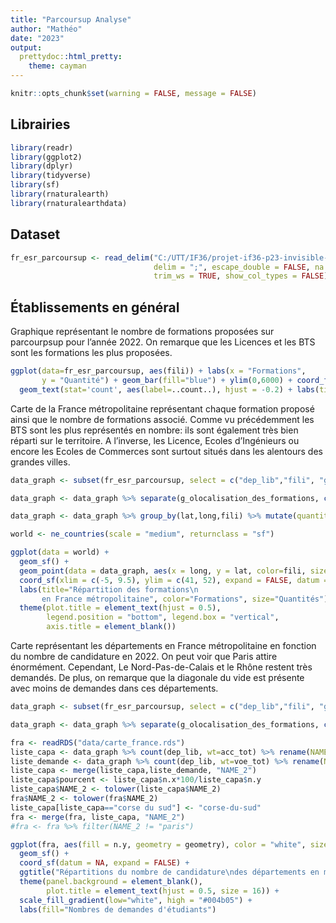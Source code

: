 ```yaml
---
title: "Parcoursup Analyse"
author: "Mathéo"
date: "2023"
output:
  prettydoc::html_pretty:
    theme: cayman
---
```


```r
knitr::opts_chunk$set(warning = FALSE, message = FALSE)
```
## Librairies

```r
library(readr)
library(ggplot2)
library(dplyr)
library(tidyverse)
library(sf)
library(rnaturalearth)
library(rnaturalearthdata)
```
## Dataset
```r

fr_esr_parcoursup <- read_delim("C:/UTT/IF36/projet-if36-p23-invisible-touch/data/fr-esr-parcoursup.csv", 
                                delim = ";", escape_double = FALSE, na = "NA", 
                                trim_ws = TRUE, show_col_types = FALSE)
```

## Établissements en général

Graphique représentant le nombre de formations proposées sur parcourpsup pour l'année 2022. On remarque que les Licences et les BTS sont les formations les plus proposées.

```r
ggplot(data=fr_esr_parcoursup, aes(fili)) + labs(x = "Formations",
       y = "Quantité") + geom_bar(fill="blue") + ylim(0,6000) + coord_flip() + 
  geom_text(stat='count', aes(label=..count..), hjust = -0.2) + labs(title="Nombres de types de formations")

```


Carte de la France métropolitaine représentant chaque formation proposé ainsi que le nombre de formations associé. Comme vu précédemment les BTS sont les plus représentés en nombre: ils sont également très bien réparti sur le territoire. A l'inverse, les Licence, Ecoles d'Ingénieurs ou encore les Ecoles de Commerces sont surtout situés dans les alentours des grandes villes.

```r
data_graph <- subset(fr_esr_parcoursup, select = c("dep_lib","fili", "g_olocalisation_des_formations"))

data_graph <- data_graph %>% separate(g_olocalisation_des_formations, c("lat","long"), sep=",") %>% transform(long = as.numeric(long), lat = as.numeric(lat)) %>%  filter(lat > 41.6, lat < 51.5)

data_graph <- data_graph %>% group_by(lat,long,fili) %>% mutate(quantite=n())

world <- ne_countries(scale = "medium", returnclass = "sf")

ggplot(data = world) +
  geom_sf() +
  geom_point(data = data_graph, aes(x = long, y = lat, color=fili, size=quantite)) +
  coord_sf(xlim = c(-5, 9.5), ylim = c(41, 52), expand = FALSE, datum = NA) +
  labs(title="Répartition des formations\n
       en France métropolitaine", color="Formations", size="Quantités") +
  theme(plot.title = element_text(hjust = 0.5),
        legend.position = "bottom", legend.box = "vertical",
        axis.title = element_blank())

```

Carte représentant les départements en France métropolitaine en fonction du nombre de candidature en 2022. On peut voir que Paris attire énormément. Cependant, Le Nord-Pas-de-Calais et le Rhône restent très demandés. De plus, on remarque que la diagonale du vide est présente avec moins de demandes dans ces départements.

```r
data_graph <- subset(fr_esr_parcoursup, select = c("dep_lib","fili", "g_olocalisation_des_formations", "acc_tot", "voe_tot"))

data_graph <- data_graph %>% separate(g_olocalisation_des_formations, c("lat","long"), sep=",") %>% transform(long = as.numeric(long), lat = as.numeric(lat)) %>%  filter(lat > 41.6, lat < 51.5)

fra <- readRDS("data/carte_france.rds")
liste_capa <- data_graph %>% count(dep_lib, wt=acc_tot) %>% rename(NAME_2 = dep_lib)
liste_demande <- data_graph %>% count(dep_lib, wt=voe_tot) %>% rename(NAME_2 = dep_lib)
liste_capa <- merge(liste_capa,liste_demande, "NAME_2")
liste_capa$pourcent <- liste_capa$n.x*100/liste_capa$n.y
liste_capa$NAME_2 <- tolower(liste_capa$NAME_2)
fra$NAME_2 <- tolower(fra$NAME_2)
liste_capa[liste_capa=="corse du sud"] <- "corse-du-sud"
fra <- merge(fra, liste_capa, "NAME_2")
#fra <- fra %>% filter(NAME_2 != "paris")

ggplot(fra, aes(fill = n.y, geometry = geometry), color = "white", size = 0.2) +
  geom_sf() +
  coord_sf(datum = NA, expand = FALSE) +
  ggtitle("Répartitions du nombre de candidature\ndes départements en métropole") +
  theme(panel.background = element_blank(),
        plot.title = element_text(hjust = 0.5, size = 16)) + 
  scale_fill_gradient(low="white", high = "#004b05") +
  labs(fill="Nombres de demandes d'étudiants")
```
